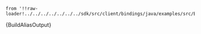     from '!!raw-loader!../../../../../../../sdk/src/client/bindings/java/examples/src/BuildAliasOutput.java';

<CodeBlock className="language-java">
    {BuildAliasOutput}
</CodeBlock>